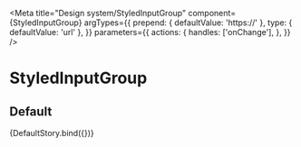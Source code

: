 
<Meta
  title="Design system/StyledInputGroup"
  component={StyledInputGroup}
  argTypes={{
    prepend: { defaultValue: 'https://' },
    type: { defaultValue: 'url' },
  }}
  parameters={{
    actions: {
      handles: ['onChange'],
    },
  }}
/>

# StyledInputGroup

## Default


<Story name="Default">{DefaultStory.bind({})}</Story>

<ArgsTable story="Default" />
